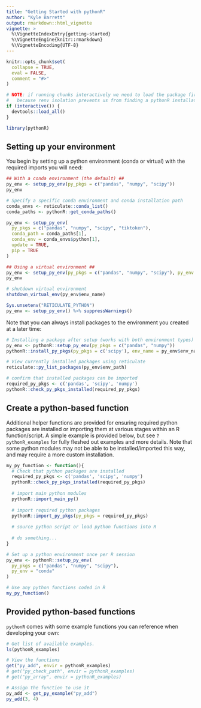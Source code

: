 ```yaml
---
title: "Getting Started with pythonR"
author: "Kyle Barrett"
output: rmarkdown::html_vignette
vignette: >
  %\VignetteIndexEntry{getting-started}
  %\VignetteEngine{knitr::rmarkdown}
  %\VignetteEncoding{UTF-8}
---
```


```r
knitr::opts_chunk$set(
  collapse = TRUE,
  eval = FALSE,
  comment = "#>"
)
```

```r
# NOTE: if running chunks interactively we need to load the package first
#   because renv isolation prevents us from finding a pythonR installation
if (interactive()) {
  devtools::load_all()
}
```

```r
library(pythonR)
```

## Setting up your environment

You begin by setting up a python environment (conda or virtual) with the required imports you will need:
```r

## With a conda environment (the default) ##
py_env <- setup_py_env(py_pkgs = c("pandas", "numpy", "scipy"))
py_env

# Specify a specific conda environment and conda installation path
conda_envs <- reticulate::conda_list()
conda_paths <- pythonR::get_conda_paths()

py_env <- setup_py_env(
  py_pkgs = c("pandas", "numpy", "scipy", "tiktoken"),
  conda_path = conda_paths[1],
  conda_env = conda_envs$python[1],
  update = TRUE,
  pip = TRUE
)

## Using a virtual environment ##
py_env <- setup_py_env(py_pkgs = c("pandas", "numpy", "scipy"), py_env = "virtual")
py_env

# shutdown virtual environment
shutdown_virtual_env(py_env$env_name)
```

```r
Sys.unsetenv("RETICULATE_PYTHON")
py_env <- setup_py_env() %>% suppressWarnings()
```

Note that you can always install packages to the environment you created at a later time:
```r
# Installing a package after setup (works with both environment types)
py_env <- pythonR::setup_py_env(py_pkgs = c("pandas", "numpy"))
pythonR::install_py_pkgs(py_pkgs = c('scipy'), env_name = py_env$env_name)

# View currently installed packages using reticulate
reticulate::py_list_packages(py_env$env_path)

# confirm that installed packages can be imported
required_py_pkgs <- c('pandas', 'scipy', 'numpy')
pythonR::check_py_pkgs_installed(required_py_pkgs)
```


## Create a python-based function

Additional helper functions are provided for ensuring required python packages are installed or importing them at various stages within an R function/script. A simple example is provided below, but see `?pythonR_examples` for fully fleshed out examples and more details. Note that some python modules may not be able to be installed/imported this way, and may require a more custom installation.


```r
my_py_function <- function(){
  # Check that python packages are installed
  required_py_pkgs <- c('pandas', 'scipy', 'numpy')
  pythonR::check_py_pkgs_installed(required_py_pkgs)
  
  # import main python modules
  pythonR::import_main_py()
  
  # import required python packages
  pythonR::import_py_pkgs(py_pkgs = required_py_pkgs)
  
  # source python script or load python functions into R
  
  # do something...
}
```


```r
# Set up a python environment once per R session
py_env <- pythonR::setup_py_env(
  py_pkgs = c("pandas", "numpy", "scipy"),
  py_env = "conda"
)

# Use any python functions coded in R
my_py_function()
```

## Provided python-based functions
`pythonR` comes with some example functions you can reference when developing your own:

```r
# Get list of available examples.
ls(pythonR_examples)
```


```r
# View the functions
get("py_add", envir = pythonR_examples)
# get("py_check_path", envir = pythonR_examples)
# get("py_array", envir = pythonR_examples)
```


```r
# Assign the function to use it
py_add <- get_py_example("py_add")
py_add(3, 4)
```

